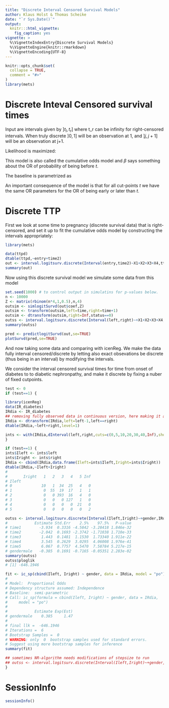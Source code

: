 ```yaml
---
title: "Discrete Interval Censored Survival Models"
author: Klaus Holst & Thomas Scheike
date: "`r Sys.Date()`"
output:
  knitr:::html_vignette:
    fig_caption: yes
vignette: >
  %\VignetteIndexEntry{Discrete Survival Models}
  %\VignetteEngine{knitr::rmarkdown}
  %\VignetteEncoding{UTF-8}
---
```


```r
knitr::opts_chunk$set(
  collapse = TRUE,
  comment = "#>"
)
library(mets)
```

Discrete Inteval Censored survival times 
========================================

\begin{align*}
   \mbox{logit}(P(T >t | x)) & = \log(G(t)) + x^T \beta              \\
                P(T >t | x)  & =  \frac{1}{1 + G(t) exp( x^T \beta) }         
\end{align*}
 

Input are intervals given by $]t_l,t_r]$ where t_r can be infinity
for right-censored intervals. When truly discrete $]0,1]$ will be an
observation at 1, and $]j,j+1]$ will be an observation at j+1.

Likelihood is maximized:
\begin{align*}
    \prod_i  P(T_i >t_{il} | x) - P(T_i> t_{ir}| x).            
\end{align*}

This model is also called the cumulative odds model 
\begin{align*}
     P(T \leq t | x)  & =  \frac{ G(t) exp( x^T \beta) }{1 + G(t) exp( x^T \beta) }.
\end{align*}
and $\beta$ says something about the OR of probability of being before $t$. 

The baseline is parametrized as 
\begin{align*}
                G(t)  & =  \sum_{j \leq t} \exp( \alpha_j ) 
\end{align*}

An important consequence of the model is that for all cut-points $t$ we have the same OR parameters for the 
OR of being early or later than $t$. 

Discrete TTP 
=============


First we look at some time to pregnancy (discrete survival data) that is
right-censored, and set it up to fit the cumulative odds model by constructing the intervals appropriately: 

```r
library(mets)

data(ttpd) 
dtable(ttpd,~entry+time2)
out <- interval.logitsurv.discrete(Interval(entry,time2)~X1+X2+X3+X4,ttpd)
summary(out)
```

Now using this discrete survival model we simulate some data from this model 

```r
set.seed(1000) # to control output in simulatins for p-values below.
n <- 10000
Z <- matrix(rbinom(n*4,1,0.5),n,4)
outsim <- simlogitSurvd(out$coef,Z)
outsim <- transform(outsim,left=time,right=time+1)
outsim <- dtransform(outsim,right=Inf,status==0)
outss <- interval.logitsurv.discrete(Interval(left,right)~+X1+X2+X3+X4,outsim)
summary(outss)

pred <- predictlogitSurvd(out,se=TRUE)
plotSurvd(pred,se=TRUE)
```

And now taking some data and comparing with icenReg. We make the data fully interval censored/discrete by
letting also exact obsevations be discrete (thus being in an interval) by modifying the intervals. 

We consider the interval censored survival times for time from onset 
of diabetes to to diabetic nephronpathy, and make it discrete by 
fixing a nuber of fixed cutpoints.


```r
test <- 0 
if (test==1) {

library(icenReg)
data(IR_diabetes)
IRdia <- IR_diabetes
## removing fully observed data in continuous version, here making it a discrete observation 
IRdia <- dtransform(IRdia,left=left-1,left==right)
dtable(IRdia,~left+right,level=1)

ints <- with(IRdia,dInterval(left,right,cuts=c(0,5,10,20,30,40,Inf),show=TRUE) )
}
```


```r
if (test==1) {
ints$Ileft <- ints$left
ints$Iright <- ints$right
IRdia <- cbind(IRdia,data.frame(Ileft=ints$Ileft,Iright=ints$Iright))
dtable(IRdia,~Ileft+Iright)
# 
#       Iright   1   2   3   4   5 Inf
# Ileft                               
# 0             10   1  34  25   4   0
# 1              0  55  19  17   1   1
# 2              0   0 393  16   4   0
# 3              0   0   0 127   1   0
# 4              0   0   0   0  21   0
# 5              0   0   0   0   0   2

outss <- interval.logitsurv.discrete(Interval(Ileft,Iright)~+gender,IRdia)
#            Estimate Std.Err    2.5%    97.5%   P-value
# time1        -3.934  0.3316 -4.5842 -3.28418 1.846e-32
# time2        -2.042  0.1693 -2.3742 -1.71038 1.710e-33
# time3         1.443  0.1481  1.1530  1.73340 1.911e-22
# time4         3.545  0.2629  3.0295  4.06008 1.976e-41
# time5         6.067  0.7757  4.5470  7.58784 5.217e-15
# gendermale   -0.385  0.1691 -0.7165 -0.05351 2.283e-02
summary(outss)
outss$ploglik
# [1] -646.1946

fit <- ic_sp(cbind(Ileft, Iright) ~ gender, data = IRdia, model = "po")
# 
# Model:  Proportional Odds
# Dependency structure assumed: Independence
# Baseline:  semi-parametric 
# Call: ic_sp(formula = cbind(Ileft, Iright) ~ gender, data = IRdia, 
#     model = "po")
# 
#            Estimate Exp(Est)
# gendermale    0.385     1.47
# 
# final llk =  -646.1946 
# Iterations =  6 
# Bootstrap Samples =  0 
# WARNING: only  0  bootstrap samples used for standard errors. 
# Suggest using more bootstrap samples for inference
summary(fit)

## sometimes NR-algorithm needs modifications of stepsize to run 
## outss <- interval.logitsurv.discrete(Interval(Ileft,Iright)~+gender,IRdia,control=list(trace=TRUE,stepsize=1.0))
}

```


SessionInfo
============


```r
sessionInfo()
```


